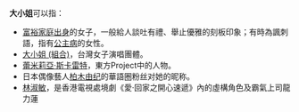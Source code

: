 '''大小姐'''可以指：
* [[富家子弟|富裕家庭出身]]的女子，一般給人談吐有禮、舉止優雅的刻板印象；有時為諷刺語，指有[[公主病|公主病]]的女性。
* [[大小姐_(組合)|大小姐 (組合)]]，台灣女子演唱團體。
* [[蕾米莉亞·斯卡雷特|蕾米莉亞·斯卡雷特]]，東方Project中的人物。
* 日本偶像藝人[[柏木由纪|柏木由纪]]的華語圈粉丝对她的昵称。
* [[林淑敏|林淑敏]]，是香港電視處境劇《愛·回家之開心速遞》內的虛構角色及霸氣上司龍力蓮
{{disambig|Cat=三字消歧義}}
